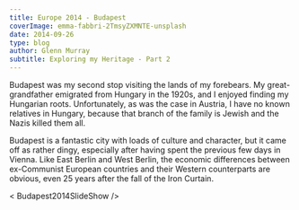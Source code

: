 ---
title: Europe 2014 - Budapest
coverImage: emma-fabbri-2TmsyZXMNTE-unsplash
date: 2014-09-26
type: blog
author: Glenn Murray
subtitle: Exploring my Heritage - Part 2
---

Budapest was my second stop visiting the lands of my forebears. My great-grandfather emigrated from Hungary in the 1920s, and I enjoyed finding my Hungarian roots. Unfortunately, as was the case in Austria, I have no known relatives in Hungary, because that branch of the family is Jewish and the Nazis killed them all.

Budapest is a fantastic city with loads of culture and character, but it came off as rather dingy, especially after having spent the previous few days in Vienna. Like East Berlin and West Berlin, the economic differences between ex-Communist European countries and their Western counterparts are obvious, even 25 years after the fall of the Iron Curtain.

< Budapest2014SlideShow />
